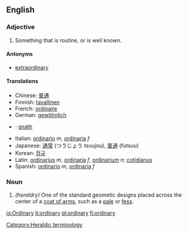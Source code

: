 ==English==

{{rank|shook|fit|distribute|946|ordinary|forms|complete|access}}

===Adjective===
#Something that is routine, or is well known.

====Antonyms====
*[[extraordinary]]

====Translations====
*Chinese: [[普通]]
*Finnish: [[tavallinen]]
*French: [[ordinaire]]
*German: [[gewöhnlich]]
*{{ga}}: [[gnáth]]
*Italian: [[ordinario]] ''m'', [[ordinaria]] ''f''
*Japanese: [[通常]] (つうじょう tsuujou), [[普通]] (futsuu)
*Korean: [[정규]]
*Latin: [[ordinarius]] ''m'', [[ordinaria]] ''f'', [[ordinarium]] ''n''; [[cotidianus]]
*Spanish: [[ordinario]] ''m'', [[ordinaria]] ''f''

===Noun===
#''(heraldry)'' One of the standard geometic designs placed across the center of a [[coat of arms]], such as a [[pale]] or [[fess]].

[[Category:Heraldic terminology]]

[[io:Ordinary]]
[[it:ordinary]]
[[pl:ordinary]]
[[fi:ordinary]]